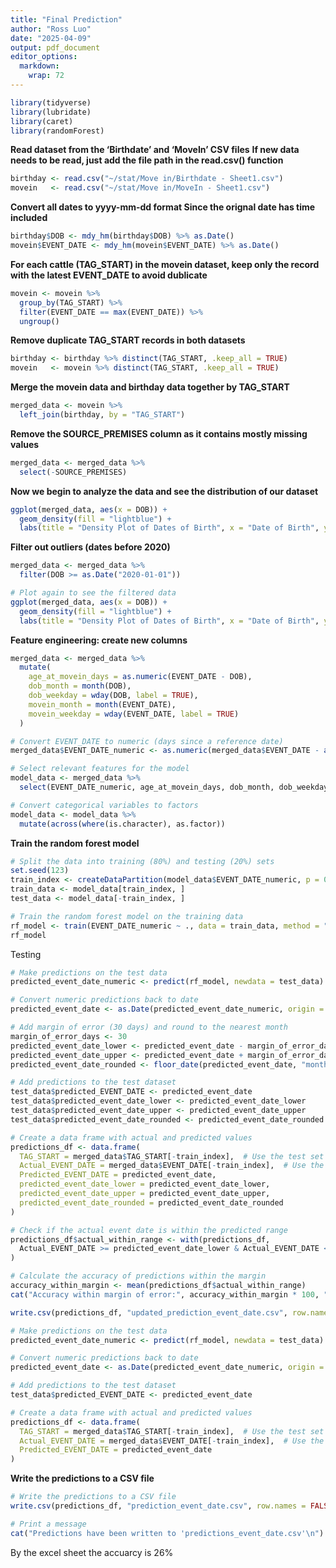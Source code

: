 ---
title: "Final Prediction"
author: "Ross Luo"
date: "2025-04-09"
output: pdf_document
editor_options: 
  markdown: 
    wrap: 72
---

```{r setup, include=FALSE}
library(tidyverse)
library(lubridate)
library(caret)
library(randomForest)
```

**Read dataset from the 'Birthdate' and 'MoveIn' CSV files** **If new
data needs to be read, just add the file path in the read.csv()
function**

```{r}
birthday <- read.csv("~/stat/Move in/Birthdate - Sheet1.csv")
movein   <- read.csv("~/stat/Move in/MoveIn - Sheet1.csv")
```

**Convert all dates to yyyy-mm-dd format Since the orignal date has time
included**

```{R}

birthday$DOB <- mdy_hm(birthday$DOB) %>% as.Date()
movein$EVENT_DATE <- mdy_hm(movein$EVENT_DATE) %>% as.Date()
```

**For each cattle (TAG_START) in the movein dataset, keep only the
record with the latest EVENT_DATE to avoid dublicate**

```{r}
movein <- movein %>%
  group_by(TAG_START) %>%
  filter(EVENT_DATE == max(EVENT_DATE)) %>%
  ungroup()
```

**Remove duplicate TAG_START records in both datasets**

```{r}
birthday <- birthday %>% distinct(TAG_START, .keep_all = TRUE)
movein   <- movein %>% distinct(TAG_START, .keep_all = TRUE)
```

**Merge the movein data and birthday data together by TAG_START**

```{r}
merged_data <- movein %>%
  left_join(birthday, by = "TAG_START")
```

**Remove the SOURCE_PREMISES column as it contains mostly missing
values**

```{r}
merged_data <- merged_data %>%
  select(-SOURCE_PREMISES)
```

**Now we begin to analyze the data and see the distribution of our
dataset**

```{r}
ggplot(merged_data, aes(x = DOB)) +
  geom_density(fill = "lightblue") +
  labs(title = "Density Plot of Dates of Birth", x = "Date of Birth", y = "Density")
```

**Filter out outliers (dates before 2020)**

```{r}
merged_data <- merged_data %>%
  filter(DOB >= as.Date("2020-01-01"))

# Plot again to see the filtered data
ggplot(merged_data, aes(x = DOB)) +
  geom_density(fill = "lightblue") +
  labs(title = "Density Plot of Dates of Birth", x = "Date of Birth", y = "Density")
```

**Feature engineering: create new columns**

```{r}
merged_data <- merged_data %>%
  mutate(
    age_at_movein_days = as.numeric(EVENT_DATE - DOB),
    dob_month = month(DOB),
    dob_weekday = wday(DOB, label = TRUE),
    movein_month = month(EVENT_DATE),
    movein_weekday = wday(EVENT_DATE, label = TRUE)
  )


```

```{r}
# Convert EVENT_DATE to numeric (days since a reference date)
merged_data$EVENT_DATE_numeric <- as.numeric(merged_data$EVENT_DATE - as.Date("2000-01-01"))

# Select relevant features for the model
model_data <- merged_data %>%
  select(EVENT_DATE_numeric, age_at_movein_days, dob_month, dob_weekday, movein_month, movein_weekday)

# Convert categorical variables to factors
model_data <- model_data %>%
  mutate(across(where(is.character), as.factor))

```

**Train the random forest model**

```{r}
# Split the data into training (80%) and testing (20%) sets
set.seed(123)
train_index <- createDataPartition(model_data$EVENT_DATE_numeric, p = 0.8, list = FALSE)
train_data <- model_data[train_index, ]
test_data <- model_data[-train_index, ]

# Train the random forest model on the training data
rf_model <- train(EVENT_DATE_numeric ~ ., data = train_data, method = "rf")
rf_model
```
Testing
```{r}
# Make predictions on the test data
predicted_event_date_numeric <- predict(rf_model, newdata = test_data)

# Convert numeric predictions back to date
predicted_event_date <- as.Date(predicted_event_date_numeric, origin = "2000-01-01")

# Add margin of error (30 days) and round to the nearest month
margin_of_error_days <- 30
predicted_event_date_lower <- predicted_event_date - margin_of_error_days
predicted_event_date_upper <- predicted_event_date + margin_of_error_days
predicted_event_date_rounded <- floor_date(predicted_event_date, "month")

# Add predictions to the test dataset
test_data$predicted_EVENT_DATE <- predicted_event_date
test_data$predicted_event_date_lower <- predicted_event_date_lower
test_data$predicted_event_date_upper <- predicted_event_date_upper
test_data$predicted_event_date_rounded <- predicted_event_date_rounded

# Create a data frame with actual and predicted values
predictions_df <- data.frame(
  TAG_START = merged_data$TAG_START[-train_index],  # Use the test set indices
  Actual_EVENT_DATE = merged_data$EVENT_DATE[-train_index],  # Use the test set indices
  Predicted_EVENT_DATE = predicted_event_date,
  predicted_event_date_lower = predicted_event_date_lower,
  predicted_event_date_upper = predicted_event_date_upper,
  predicted_event_date_rounded = predicted_event_date_rounded
)

# Check if the actual event date is within the predicted range
predictions_df$actual_within_range <- with(predictions_df, 
  Actual_EVENT_DATE >= predicted_event_date_lower & Actual_EVENT_DATE <= predicted_event_date_upper
)

# Calculate the accuracy of predictions within the margin
accuracy_within_margin <- mean(predictions_df$actual_within_range)
cat("Accuracy within margin of error:", accuracy_within_margin * 100, "%\n")

write.csv(predictions_df, "updated_prediction_event_date.csv", row.names = FALSE)

```

```{r}

# Make predictions on the test data
predicted_event_date_numeric <- predict(rf_model, newdata = test_data)

# Convert numeric predictions back to date
predicted_event_date <- as.Date(predicted_event_date_numeric, origin = "2000-01-01")

# Add predictions to the test dataset
test_data$predicted_EVENT_DATE <- predicted_event_date

# Create a data frame with actual and predicted values
predictions_df <- data.frame(
  TAG_START = merged_data$TAG_START[-train_index],  # Use the test set indices
  Actual_EVENT_DATE = merged_data$EVENT_DATE[-train_index],  # Use the test set indices
  Predicted_EVENT_DATE = predicted_event_date
)
```

**Write the predictions to a CSV file**

```{r}
# Write the predictions to a CSV file
write.csv(predictions_df, "prediction_event_date.csv", row.names = FALSE)

# Print a message
cat("Predictions have been written to 'predictions_event_date.csv'\n")

```

By the excel sheet the accuarcy is 26%
